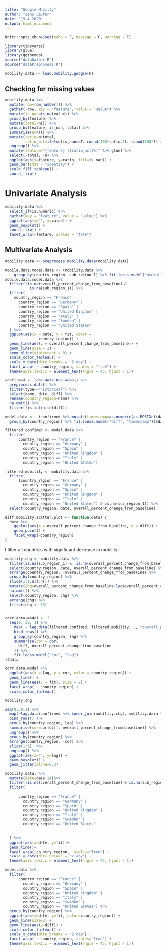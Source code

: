 ```yaml
---
title: "Google Mobilty"
author: "Jens Laufer"
date: "19 4 2020"
output: html_document
---
```


```r
knitr::opts_chunk$set(echo = F, message = F, warning = F)
```

```r
library(tidyverse)
library(glue)
library(ggthemes)
source("dataGather.R")
source("dataPreprocess.R")
```

```r
mobility.data <- load.mobility.google(F) 
```




## Checking for missing values 



```r

mobility.data %>% 
  mutate(row=row_number()) %>% 
  gather(-row, key = "feature", value = "value") %>% 
  mutate(is_nan=is.na(value)) %>% 
  group_by(feature) %>% 
  mutate(total=n()) %>% 
  group_by(feature, is_nan, total) %>% 
  summarise(n=n()) %>%
  mutate(ratio=n/total, 
         ratio_pct=ifelse(is_nan==T, round(100*ratio,1), round(100*(1-ratio),1))) %>% 
  ungroup() %>%
  mutate(feature="{feature} ({ratio_pct}%)" %>% glue) %>% 
  select(-total, -n) %>% 
  ggplot(aes(x=feature, y=ratio, fill=is_nan)) +
  geom_bar(stat = "identity") +
  scale_fill_tableau() +
  coord_flip()

```




# Univariate Analysis



```r
mobility.data %>% 
  select_if(is.numeric) %>% 
  gather(key = "feature", value = "value") %>% 
  ggplot(aes(x='', y=value)) +
  geom_boxplot() +
  coord_flip() +
  facet_wrap(~feature, scales = "free") 
```



## Multivariate Analysis

```r
mobility.data <- preprocess.mobility.data(mobility.data)
```



```r

mobile.data.model.data <- (mobility.data %>% 
    group_by(country_region, sub_region_1) %>% fit.loess.model("overall_percent_change_from_baseline", "timestamp"))$data
mobile.data.model.data %>%
  filter(!is.na(overall_percent_change_from_baseline) &
           is.na(sub_region_1)) %>%
  filter(
    country_region == "France" |
      country_region == "Germany" |
      country_region == "Spain" |
      country_region == "United Kingdom" |
      country_region == "Italy" |
      country_region == "Sweden" |
      country_region == "United States"
  ) %>%
  ggplot(aes(x = date, y = fit, color =
               country_region)) +
  geom_line(aes(y = overall_percent_change_from_baseline)) +
  geom_line(size = 2) +
  geom_hline(yintercept = 0) +
  scale_color_tableau() +
  scale_x_date(date_breaks = "2 day") +
  facet_wrap( ~ country_region, scales = "free") +
  theme(axis.text.x = element_text(angle = 45, hjust = 1))

```



```r
confirmed <- load.data.bno.news() %>% 
  preprocess.data() %>% 
  filter(type=="historical") %>% 
  select(name, date, diff) %>% 
  rename(country_region=name) %>% 
  na.omit() %>% 
  filter(!is.infinite(diff))
```






```r
model.data <-  (confirmed %>% mutate(timestamp=as.numeric(as.POSIXct(date))) %>% 
  group_by(country_region) %>% fit.loess.model("diff", "timestamp"))$data
```









```r
filtered.confimed <- model.data %>% 
  filter(
      country_region == "France" |
        country_region == "Germany" |
        country_region == "Spain" |
        country_region == "United Kingdom" |
        country_region == "Italy" |
        country_region == "United States") 
```

```r
filtered.mobility <- mobility.data %>% 
  filter(
      (country_region == "France" |
        country_region == "Germany" |
        country_region == "Spain" |
        country_region == "United Kingdom" |
        country_region == "Italy" |
        country_region == "United States") & is.na(sub_region_1)) %>% 
  select(country_region, date, overall_percent_change_from_baseline) 
```



```r
diff.mobility.scatter.plot <- function(data) {
  data %>%
    ggplot(aes(x = overall_percent_change_from_baseline, y = diff)) +
    geom_point() +
    facet_wrap(~country_region)
}
```


I filter all countries with significant decrease in mobility:

```r
mobility.chg <- mobility.data %>% 
  filter(is.na(sub_region_1) & !is.na(overall_percent_change_from_baseline)) %>% 
  select(country_region, date, overall_percent_change_from_baseline) %>% 
  arrange(country_region, -overall_percent_change_from_baseline) %>% 
  group_by(country_region) %>% 
  slice(1:1,n():n()) %>% 
  mutate(chg=overall_percent_change_from_baseline-lag(overall_percent_change_from_baseline)) %>% 
  na.omit() %>% 
  select(country_region, chg) %>% 
  arrange(chg) %>% 
  filter(chg < -70)
  
```




```r

corr.data.model <- (
  seq(0, 30, 1) %>%
    map( ~ lag.data(filtered.confimed, filtered.mobility, ., "overall_percent_change_from_baseline")) %>%
    bind_rows() %>%
    group_by(country_region, lag) %>%
    summarise(cor = cor(
      diff, overall_percent_change_from_baseline
    )) %>%
    fit.loess.model("cor", "lag")
)$data

corr.data.model %>%
  ggplot(aes(x = lag, y = cor, color = country_region)) +
  geom_line() +
  geom_line(aes(y = fit), size = 2) +
  facet_wrap( ~ country_region) +
  scale_color_tableau()
```


```r
mobility.chg
```



```r
seq(0,30,1) %>% 
  map(~lag.data(confirmed %>% inner_join(mobility.chg), mobility.data %>% inner_join(mobility.chg), ., "overall_percent_change_from_baseline")) %>% 
  bind_rows() %>% 
  group_by(country_region, lag) %>% 
  summarise(cor=cor(diff, overall_percent_change_from_baseline)) %>% 
  ungroup() %>% 
  group_by(country_region) %>% 
  arrange(country_region, -cor) %>% 
  slice(1:1)  %>% 
  ungroup() %>% 
  ggplot(aes(x="", y=lag)) +
  geom_boxplot() +
  geom_jitter(alpha=0.3)
```

```r
mobility.data. %>% 
  mutate(date=date+14)%>%
  filter(!is.na(overall_percent_change_from_baseline) & is.na(sub_region_1)) %>% 
  filter(
    
      country_region == "France" |
        country_region == "Germany" |
        country_region == "Spain" |
        country_region == "United Kingdom" |
        country_region == "Italy" |
        country_region == "Sweden" |
        country_region == "United States"
    
    
  ) %>% 
  ggplot(aes(x=date, y=fit))+
  geom_line()+
  facet_wrap(~country_region,  scales="free") +
  scale_x_date(date_breaks = "2 day") +
  theme(axis.text.x = element_text(angle = 45, hjust = 1))
```

```r
model.data %>% 
  filter(
      country_region == "France" |
        country_region == "Germany" |
        country_region == "Spain" |
        country_region == "United Kingdom" |
        country_region == "Italy" |
        country_region == "Sweden" |
        country_region == "United States") %>% 
  group_by(country_region) %>% 
  ggplot(aes(x=date, y=fit, color=country_region)) +
  geom_line(size=2) + 
  geom_line(aes(y=diff)) +
  scale_color_tableau() +
  scale_x_date(date_breaks = "2 day") +
  facet_wrap( ~ country_region, scales="free") +
  theme(axis.text.x = element_text(angle = 45, hjust = 1))
```

